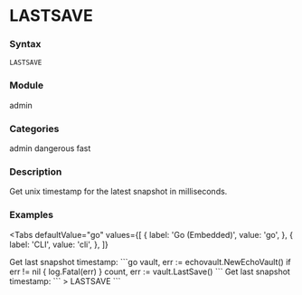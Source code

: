 
# LASTSAVE

### Syntax
```
LASTSAVE
```

### Module
<span className="acl-category">admin</span>

### Categories
<span className="acl-category">admin</span>
<span className="acl-category">dangerous</span>
<span className="acl-category">fast</span>

### Description
Get unix timestamp for the latest snapshot in milliseconds.

### Examples

<Tabs
  defaultValue="go"
  values={[
    { label: 'Go (Embedded)', value: 'go', },
    { label: 'CLI', value: 'cli', },
  ]}
>
  <TabItem value="go">
    Get last snapshot timestamp:
    ```go
    vault, err := echovault.NewEchoVault()
    if err != nil {
      log.Fatal(err)
    }
    count, err := vault.LastSave()
    ```
  </TabItem>
  <TabItem value="cli">
    Get last snapshot timestamp:
    ```
    > LASTSAVE
    ```  
  </TabItem>
</Tabs>
